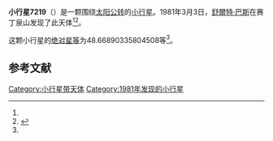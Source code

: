 {{Infobox planet
| bgcolour = #FFFFC0
| name = 7219 Satterwhite
| symbol = 
| image = 
| caption = 
| discovery = yes
| discovery_ref = 
| discoverer = [[舒爾特·巴斯|舒爾特·巴斯]]
| discovery_site = [[赛丁泉山|赛丁泉山]] 
| discovered = 1981年3月3日
| designations = yes
| mp_name = 
| named_after = 
| alt_names = 1981 EZ47/ 1975 XE3 / 1975 XX1 / 1979 SU6 / 1979 TT
| mp_category = [[主带小行星|主带小行星]]
| orbit_ref = <ref name="a">[http://ssd.jpl.nasa.gov/sbdb.cgi?sstr=7219 7219 Satterwhite] {{Wayback|url=http://ssd.jpl.nasa.gov/sbdb.cgi?sstr=7219 |date=20201124023602 }}，小行星數據庫瀏覽器（JPL Small-Body Database Browser）－[[美国国家航空航天局|美国国家航空航天局]]喷气推进实验室</ref>
| epoch = 2456400.5 (2013年4月18日更新)
| aphelion = {{convert|3.261490941147224|AU|km|3|abbr=on|lk=out}}
| perihelion = {{convert|1.996322630369638|AU|km|3|abbr=on}}
| semimajor = {{convert|2.628906785758431|AU|km|3|abbr=on}}
| eccentricity = 0.240626316
| period = 1556.901754 [[日|日]]<br />4.26[[儒略年|儒略年]]
| avg_speed = 
| inclination = 2.096991934689645
| asc_node = 1.848578485007456
| mean_anomaly = 
| arg_peri = 48.66890335804508
| satellites = 
| physical_characteristics = yes
| dimensions = 
| mass = 
| density = 
| surface_grav = 
| escape_velocity = 
| sidereal_day = 
| axial_tilt = 
| pole_ecliptic_lat = 
| pole_ecliptic_lon = 
| albedo = 
| temperatures= 
| temp_name1 = 
| mean_temp_1 = 
| max_temp_1 = 
| temp_name2 = 
| max_temp_2 = 
| spectral_type = 
| abs_magnitude = 48.66890335804508
}}

'''小行星7219'''（{{lang-en|7219 Satterwhite}}）是一颗围绕[[太阳|太阳]][[公转|公转]]的[[小行星|小行星]]。1981年3月3日，[[舒爾特·巴斯|舒爾特·巴斯]]在赛丁泉山发现了此天体<ref name="a" /><ref>{{cite news|title=小行星列表|url=http://cfa-www.harvard.edu/iau/lists/NumberedMPs.txt|accessdate=2013-07-08|newspaper=哈佛大学|archive-date=2008-05-17|archive-url=https://web.archive.org/web/20080517010638/http://cfa-www.harvard.edu/iau/lists/NumberedMPs.txt|dead-url=no}}</ref>。

这颗小行星的[[绝对星等|绝对星等]]为48.66890335804508等<ref name="a" />。

==参考文献==
{{reflist}}
{{Minor Planet Number|[[小行星7218|小行星7218]]|[[小行星7220|小行星7220]]}}

{{小天体}}

[[Category:小行星带天体|Category:小行星带天体]]
[[Category:1981年发现的小行星|Category:1981年发现的小行星]]

{{asteroid-stub}}
